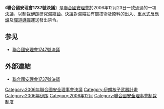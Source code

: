 {{Infobox UN resolution
|number = 1737
|organ = SC
|date = 12月23日
|year = 2006年
|meeting = 5,612
|code = S/RES/1737
|document = https://undocs.org/S/RES/1737(2006)
|for = 15
|abstention = 0
|against = 0
|subject = 伊朗局勢<br> 不擴散
|result = 通過
|image = Iran (orthographic projection).svg
|caption = {{IRN}}
}}

《'''聯合國安理會1737號決議'''》是[[聯合國|聯合國]][[联合国安全理事会|安理會]]於2006年12月23日一致通過的一項[[聯合國安全理事會決議|決議]]，以制裁[[伊朗|伊朗]]研究[[濃縮鈾|濃縮鈾]]。決議對濃縮鈾有關技術及原料的出入、[[重水式反應爐|重水式反應爐]]及[[彈道導彈|彈道導彈]]運送發出禁令。
==参见==
*[[聯合國安理會1747號決議|聯合國安理會1747號決議]]

==外部連結==
*{{en}}[http://www.un.org/News/Press/docs/2006/sc8928.doc.htm 聯合國安理會1737號決議] {{Wayback|url=http://www.un.org/News/Press/docs/2006/sc8928.doc.htm |date=20061226222639 }}

{{UN-stub}}
{{UNSCR 2006}}
[[Category:2006年聯合國安全理事會決議|Category:2006年聯合國安全理事會決議]]
[[Category:伊朗核子武器計畫|Category:伊朗核子武器計畫]]
[[Category:2006年伊朗|Category:2006年伊朗]]
[[Category:2006年12月|Category:2006年12月]]
[[Category:聯合國安全理事會制裁制度|Category:聯合國安全理事會制裁制度]]